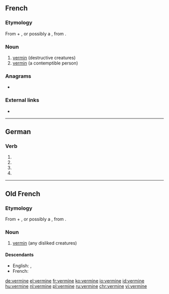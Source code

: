 ==French==

===Etymology===
From {{etyl|fro|fr}} {{m|fro|verm}} + {{m|fr|-ine}}, or possibly a {{etyl|VL.|fr}} {{m|la|*verminum}}, from {{etyl|la|fr}} {{m|la|vermis||worm}}.

===Noun===
{{fr-noun|f|-}}

# [[vermin]] (destructive creatures)
# [[vermin]] (a contemptible person)

===Anagrams===
* {{l|fr|Minerve}}

===External links===
* {{R:TLFi}}

----

==German==

===Verb===
{{head|de|verb form}}

# {{de-verb form of|verminen|1|s|g}}
# {{de-verb form of|verminen|1|s|k1}}
# {{de-verb form of|verminen|3|s|k1}}
# {{de-verb form of|verminen|i|s}}

----

==Old French==

===Etymology===
From {{m|fro|verm}} + {{m|fro|-ine}}, or possibly a {{etyl|VL.|fro}} {{m|la|*verminum}}, from {{etyl|la|fro}} {{m|la|vermis||worm}}.

===Noun===
{{fro-noun|f}}

# [[vermin]] (any disliked creatures)

====Descendants====
* English: {{l|en|vermin}}, {{l|en|varmint}} {{qualifier|borrowed}}
* French: {{l|fr|vermine}}

[[de:vermine]]
[[el:vermine]]
[[fr:vermine]]
[[ko:vermine]]
[[io:vermine]]
[[id:vermine]]
[[hu:vermine]]
[[nl:vermine]]
[[pl:vermine]]
[[ru:vermine]]
[[chr:vermine]]
[[vi:vermine]]